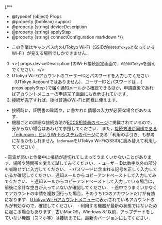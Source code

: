 
{/**
  * @typedef {object} Props
  * @property {boolean} support
  * @property {string} deviceDescription
  * @property {string} applyStep
  * @property {string} connectConfiguration markdown
  */}

- この作業はキャンパス内のUTokyo Wi-Fi（SSIDが`0000UTokyo`となっているWi-Fi）が見える場所でしかできません．

1. <>{ props.deviceDescription }のWi-Fi接続設定画面で，`0000UTokyo`を選んでください．</>
1. UTokyo Wi-FiアカウントのユーザーIDとパスワードを入力してください（UTokyo Accountではありません）．ユーザーIDとパスワードは，{ props.applyStep }で届く通知メールから確認できるほか，申請直後であればアカウントメニューの申請完了画面にも表示されています．
1. 接続が完了すれば，後は普通のWi-Fiと同様に使えます．

- 接続時に，証明書の確認や，<Markdown content={props.connectConfiguration} />に書かれた情報の入力が必要な場合があります．
- 機器ごとの詳細な接続方法が[ECCS相談員のページ](https://www.sodan.ecc.u-tokyo.ac.jp/faq/utokyo-wifi/)に掲載されているので，分からない場合はあわせて参照してください． また，[接続方法が同様である「eduroam」というWi-Fiシステムのページ](https://www.eduroam.jp/for_users/)にある「利用の手引き」も参考になるかもしれません（`eduroam`をUTokyo Wi-FiのSSIDに読み替えて利用してください）．
<Help lang="ja" support={props.support}>
  - 電波が弱いと作業中に接続が途切れてしまってうまくいかないことがあります．場所や時間帯を変えて試してみてください．
  - ユーザーIDは数字以外の部分も省略せずに入力してください．
  - パスワードに含まれる記号を正しく入力しているか確認してください．通知メールからコピーアンドペーストして入力してみてください．
  - 通知メールからコピーアンドペーストして入力している場合は，前後に余計な空白が入っていないか確認してください．
  - 途中でうまくいかなくてアカウントの申請を複数回行った場合，そのうち1つのアカウントだけが有効になります．<a href="https://acm.wifi.adm.u-tokyo.ac.jp/secure/user_applies/index/1/">UTokyo Wi-Fiアカウントメニュー</a>に表示されているアカウントのみが有効なので，確認してください．
  - 利用する機器が最新の状態ではないために起こる場合もあります．古いMacOS，Windows 8.1以前，アップデートをしていない機器（スマホ等）は接続までに，最新のバージョンにしてください．
</Help>

